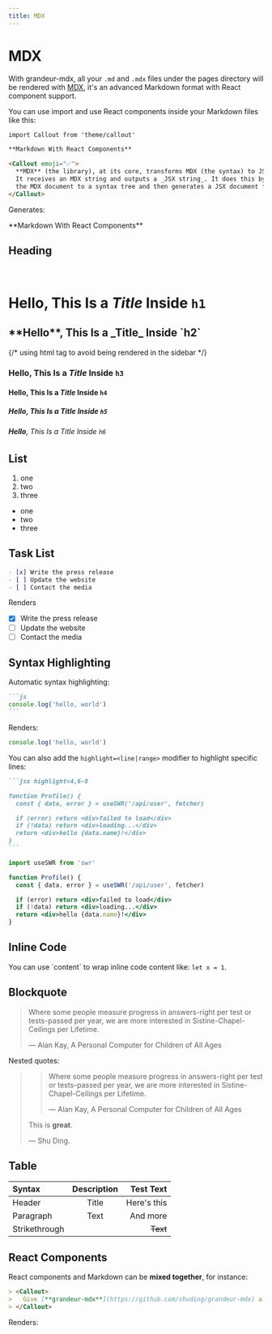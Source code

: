 ```yaml
---
title: MDX
---
```

# MDX

With grandeur-mdx, all your `.md` and `.mdx` files under the pages directory will be rendered with [MDX](https://mdxjs.com/about), it's an
advanced Markdown format with React component support.

You can use import and use React components inside your Markdown files like this:

```markdown
import Callout from 'theme/callout'

**Markdown With React Components**

<Callout emoji="✅">
  **MDX** (the library), at its core, transforms MDX (the syntax) to JSX.
  It receives an MDX string and outputs a _JSX string_. It does this by parsing
  the MDX document to a syntax tree and then generates a JSX document from that tree. 
</Callout>
```

Generates:


<div className="p-4 border border-gray-200 dark:border-gray-900 rounded mt-6">
**Markdown With React Components**


</div>

## Heading

<br />

# **Hello**, This Is a _Title_ Inside `h1`

<h2>**Hello**, This Is a _Title_ Inside `h2`</h2>
{/* using html tag to avoid being rendered in the sidebar */}

### **Hello**, This Is a _Title_ Inside `h3`

#### **Hello**, This Is a _Title_ Inside `h4`

##### **Hello**, This Is a _Title_ Inside `h5`

###### **Hello**, This Is a _Title_ Inside `h6`

## List

1. one
2. two
3. three

- one
- two
- three

## Task List

```markdown
- [x] Write the press release
- [ ] Update the website
- [ ] Contact the media
```

Renders

- [x] Write the press release
- [ ] Update the website
- [ ] Contact the media

## Syntax Highlighting

Automatic syntax highlighting:

````markdown
```js
console.log('hello, world')
```
````

Renders:

```js
console.log('hello, world')
```

You can also add the `highlight=<line|range>` modifier to highlight specific lines:

````markdown
```jsx highlight=4,6-8

function Profile() {
  const { data, error } = useSWR('/api/user', fetcher)

  if (error) return <div>failed to load</div>
  if (!data) return <div>loading...</div>
  return <div>hello {data.name}!</div>
}
```
````

```jsx highlight=4,6-8
import useSWR from 'swr'

function Profile() {
  const { data, error } = useSWR('/api/user', fetcher)

  if (error) return <div>failed to load</div>
  if (!data) return <div>loading...</div>
  return <div>hello {data.name}!</div>
}
```

## Inline Code

You can use \`content\` to wrap inline code content like: `let x = 1`.

## Blockquote

> Where some people measure progress in answers-right per test or tests-passed per year, we are more interested in Sistine-Chapel-Ceilings per Lifetime.
>
> — Alan Kay, A Personal Computer for Children of All Ages

Nested quotes:

> > Where some people measure progress in answers-right per test or tests-passed per year, we are more interested in Sistine-Chapel-Ceilings per Lifetime.
> >
> > — Alan Kay, A Personal Computer for Children of All Ages
>
> This is **great**.
>
> — Shu Ding.

## Table

| Syntax        | Description |   Test Text |
| :------------ | :---------: | ----------: |
| Header        |    Title    | Here's this |
| Paragraph     |    Text     |    And more |
| Strikethrough |             |    ~~Text~~ |

## React Components

React components and Markdown can be **mixed together**, for instance:

```markdown
> <Callout>
>   Give [**grandeur-mdx**](https://github.com/shuding/grandeur-mdx) a star!
> </Callout>
```

Renders:
